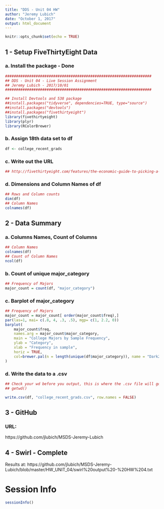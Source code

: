 ```yaml
---
title: "DDS - Unit 04 HW"
author: "Jeremy Lubich"
date: "October 1, 2017"
output: html_document
---
```


```r
knitr::opts_chunk$set(echo = TRUE)
```

## 1 - Setup FiveThirtyEight Data

### a. Install the package - Done

```r

###################################################################
## DDS - Unit 04 - Live Session Assignment
## Jeremy Lubich - 2017/10/01
###################################################################

## Install Devtools and 538 package
##install.packages("tidyverse", dependencies=TRUE, type="source")
##install.packages("devtools")
##install.packages("fivethirtyeight")
library(fivethirtyeight)
library(plyr)
library(RColorBrewer)
```

### b. Assign 18th data set to df

```r
df <- college_recent_grads
```

### c. Write out the URL


```r
## http://fivethirtyeight.com/features/the-economic-guide-to-picking-a-college-major/
```

### d. Dimensions and Column Names of df


```r
## Rows and Column counts
dim(df)
## Column Names
colnames(df)
```

## 2 - Data Summary

### a. Columns Names, Count of Columns
```r
## Column Names
colnames(df)
## Count of Column Names
ncol(df)
```

### b. Count of unique major_category

```r
## Frequency of Majors
major_count = count(df, "major_category")
```

### c. Barplot of major_category

```r
## Frequency of Majors
major_count = major_count[ order(major_count$freq),]
par(las=1, mai= c(.8, 4, .3, .5), mgp= c(1, 2.2, 0))
barplot(
    major_count$freq, 
    names.arg = major_count$major_category,
    main = "College Majors by Sample Frequency",
    ylab = "Category",
    xlab = "Frequency in sample",
    horiz = TRUE,
    col=brewer.pal(n = length(unique(df$major_category)), name = "Dark2")
)
```

### d. Write the data to a .csv

```r

## Check your wd before you output, this is where the .csv file will go
## getwd()

write.csv(df, "college_recent_grads.csv", row.names = FALSE)

```

## 3 - GitHub 

### URL:
https://github.com/jlubich/MSDS-Jeremy-Lubich

## 4 - Swirl - Complete
Results at: https://github.com/jlubich/MSDS-Jeremy-Lubich/blob/master/HW_UNIT_04/swirl%20output%20-%20HW%204.txt


# Session Info

```r

sessionInfo()
```